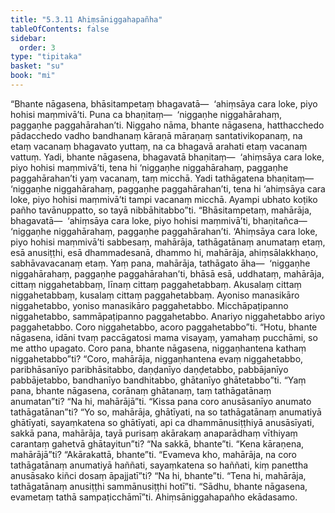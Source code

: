```yaml
---
title: "5.3.11 Ahiṃsāniggahapañha"
tableOfContents: false
sidebar:
  order: 3
type: "tipitaka"
basket: "su"
book: "mi"
---
```



<DynamicBreadcrumb />

<Division number="148" book="mi">

<Paragraph number="843" book="mi">
“Bhante nāgasena, bhāsitampetaṃ bhagavatā—  ‘ahiṃsāya cara loke, piyo hohisi maṃmivā’ti. Puna ca bhaṇitaṃ—  ‘niggaṇhe niggahārahaṃ, paggaṇhe paggahārahan’ti. Niggaho nāma, bhante nāgasena, hatthacchedo pādacchedo vadho bandhanaṃ kāraṇā māraṇaṃ santativikopanaṃ, na etaṃ vacanaṃ bhagavato yuttaṃ, na ca bhagavā arahati etaṃ vacanaṃ vattuṃ. Yadi, bhante nāgasena, bhagavatā bhaṇitaṃ—  ‘ahiṃsāya cara loke, piyo hohisi maṃmivā’ti, tena hi ‘niggaṇhe niggahārahaṃ, paggaṇhe paggahārahan’ti yaṃ vacanaṃ, taṃ micchā. Yadi tathāgatena bhaṇitaṃ—  ‘niggaṇhe niggahārahaṃ, paggaṇhe paggahārahan’ti, tena hi ‘ahiṃsāya cara loke, piyo hohisi maṃmivā’ti tampi vacanaṃ micchā. Ayampi ubhato koṭiko pañho tavānuppatto, so tayā nibbāhitabbo”ti.
</Paragraph>

<Paragraph number="844" book="mi">
“Bhāsitampetaṃ, mahārāja, bhagavatā—  ‘ahiṃsāya cara loke, piyo hohisi maṃmivā’ti, bhaṇitañca—  ‘niggaṇhe niggahārahaṃ, paggaṇhe paggahārahan’ti. ‘Ahiṃsāya cara loke, piyo hohisi maṃmivā’ti sabbesaṃ, mahārāja, tathāgatānaṃ anumataṃ etaṃ, esā anusiṭṭhi, esā dhammadesanā, dhammo hi, mahārāja, ahiṃsālakkhaṇo, sabhāvavacanaṃ etaṃ. Yaṃ pana, mahārāja, tathāgato āha—  ‘niggaṇhe niggahārahaṃ, paggaṇhe paggahārahan’ti, bhāsā esā, uddhataṃ, mahārāja, cittaṃ niggahetabbaṃ, līnaṃ cittaṃ paggahetabbaṃ. Akusalaṃ cittaṃ niggahetabbaṃ, kusalaṃ cittaṃ paggahetabbaṃ. Ayoniso manasikāro niggahetabbo, yoniso manasikāro paggahetabbo. Micchāpaṭipanno niggahetabbo, sammāpaṭipanno paggahetabbo. Anariyo niggahetabbo ariyo paggahetabbo. Coro niggahetabbo, acoro paggahetabbo”ti.
</Paragraph>

<Paragraph number="845" book="mi">
“Hotu, bhante nāgasena, idāni tvaṃ paccāgatosi mama visayaṃ, yamahaṃ pucchāmi, so me attho upagato. Coro pana, bhante nāgasena, niggaṇhantena kathaṃ niggahetabbo”ti? “Coro, mahārāja, niggaṇhantena evaṃ niggahetabbo, paribhāsanīyo paribhāsitabbo, daṇḍanīyo daṇḍetabbo, pabbājanīyo pabbājetabbo, bandhanīyo bandhitabbo, ghātanīyo ghātetabbo”ti. “Yaṃ pana, bhante nāgasena, corānaṃ ghātanaṃ, taṃ tathāgatānaṃ anumatan”ti? “Na hi, mahārājā”ti. “Kissa pana coro anusāsanīyo anumato tathāgatānan”ti? “Yo so, mahārāja, ghātīyati, na so tathāgatānaṃ anumatiyā ghātīyati, sayaṃkatena so ghātīyati, api ca dhammānusiṭṭhiyā anusāsīyati, sakkā pana, mahārāja, tayā purisaṃ akārakaṃ anaparādhaṃ vīthiyaṃ carantaṃ gahetvā ghātayitun”ti? “Na sakkā, bhante”ti. “Kena kāraṇena, mahārājā”ti? “Akārakattā, bhante”ti. “Evameva kho, mahārāja, na coro tathāgatānaṃ anumatiyā haññati, sayaṃkatena so haññati, kiṃ panettha anusāsako kiñci dosaṃ āpajjatī”ti? “Na hi, bhante”ti. “Tena hi, mahārāja, tathāgatānaṃ anusiṭṭhi sammānusiṭṭhi hotī”ti. “Sādhu, bhante nāgasena, evametaṃ tathā sampaṭicchāmī”ti.

</Paragraph>
</Division>

<Paragraph number="846" type="center" book="mi">
Ahiṃsāniggahapañho ekādasamo.
</Paragraph>